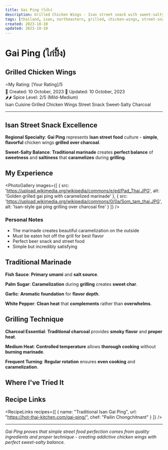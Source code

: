 ```yaml
---
title: Gai Ping (ไก่ปิ้ง)
description: Grilled Chicken Wings - Isan street snack with sweet-salty marinade
tags: [thailand, isan, northeastern, grilled, chicken-wings, street-snack, sweet-salty, marinade, charcoal]
created: 2023-10-10
updated: 2023-10-10
---
```



# Gai Ping (ไก่ปิ้ง)
## Grilled Chicken Wings

<div className="food-rating">
  <span className="star">⭐</span>My Rating: [Your Rating]/5
</div>

<div className="food-metadata">
  <span className="food-date">📅 Created: 10 October, 2023</span>
  <span className="food-date">🔄 Updated: 10 October, 2023</span>
</div>


<div className="spice-level">
  🌶️🌶️ Spice Level: 2/5 (Mild-Medium)
</div>


<div className="food-tags">
  <span className="food-tag">Isan Cuisine</span>
  <span className="food-tag">Grilled</span>
  <span className="food-tag">Chicken Wings</span>
  <span className="food-tag">Street Snack</span>
  <span className="food-tag">Sweet-Salty</span>
  <span className="food-tag">Charcoal</span>
</div>


---

## Isan Street Snack Excellence

**Regional Specialty**: **Gai Ping** represents **Isan street food** culture - **simple**, **flavorful** chicken wings **grilled over charcoal**.

**Sweet-Salty Balance**: **Traditional marinade** creates **perfect balance** of **sweetness** and **saltiness** that **caramelizes** during **grilling**.

## My Experience

<PhotoGallery
  images={[
    { src: 'https://upload.wikimedia.org/wikipedia/commons/e/ed/Pad_Thai.JPG', alt: 'Golden grilled gai ping with caramelized marinade' },
    { src: 'https://upload.wikimedia.org/wikipedia/commons/0/0a/Som_tam_thai.JPG', alt: 'Isan-style gai ping grilling over charcoal fire' }
  ]}
/>

### Personal Notes
- The marinade creates beautiful caramelization on the outside
- Must be eaten hot off the grill for best flavor
- Perfect beer snack and street food
- Simple but incredibly satisfying

## Traditional Marinade

**Fish Sauce**: **Primary umami** and **salt source**.

**Palm Sugar**: **Caramelization** during **grilling** creates **sweet char**.

**Garlic**: **Aromatic foundation** for **flavor depth**.

**White Pepper**: **Clean heat** that **complements** rather than **overwhelms**.

## Grilling Technique

**Charcoal Essential**: **Traditional charcoal** provides **smoky flavor** and **proper heat**.

**Medium Heat**: **Controlled temperature** allows **thorough cooking** without **burning marinade**.

**Frequent Turning**: **Regular rotation** ensures **even cooking** and **caramelization**.

## Where I've Tried It

<MapEmbed
  location="Isan Region and street stalls throughout Thailand"
  description="Popular street snack from Northeastern Thailand"
/>

## Recipe Links

<RecipeLinks
  recipes={[
    {
      name: "Traditional Isan Gai Ping",
      url: "https://hot-thai-kitchen.com/gai-ping/",
      chef: "Pailin Chongchitnant"
    }
  ]}
/>

---

*Gai Ping proves that simple street food perfection comes from quality ingredients and proper technique - creating addictive chicken wings with perfect sweet-salty balance.*